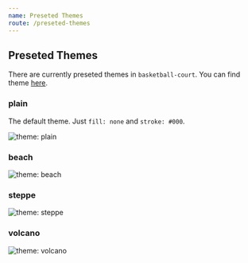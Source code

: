 ```yaml
---
name: Preseted Themes
route: /preseted-themes
---
```


## Preseted Themes

There are currently preseted themes in `basketball-court`. You can find theme [here](https://github.com/fralonra/basketball-court/tree/master/src/themes).

### plain

The default theme. Just `fill: none` and `stroke: #000`.

<img src="/public/theme-plain.svg" alt="theme: plain" title="theme: plain" />

### beach

<img src="/public/theme-beach.svg" alt="theme: beach" title="theme: beach" />

### steppe

<img src="/public/theme-steppe.svg" alt="theme: steppe" title="theme: steppe" />

### volcano

<img src="/public/theme-volcano.svg" alt="theme: volcano" title="theme: volcano" />